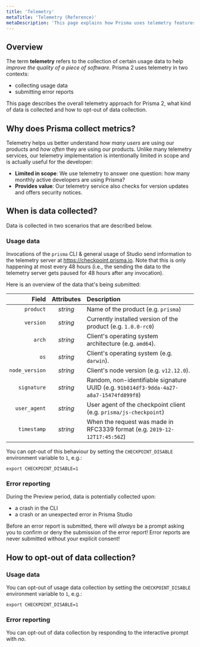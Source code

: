 ```yaml
---
title: 'Telemetry'
metaTitle: 'Telemetry (Reference)'
metaDescription: 'This page explains how Prisma uses telemetry features to improve the Prisma developer experience.'
---
```


## Overview

The term **telemetry** refers to the collection of certain usage data to help _improve the quality of a piece of software_. Prisma 2 uses telemetry in two contexts:

- collecting usage data
- submitting error reports

This page describes the overall telemetry approach for Prisma 2, what kind of data is collected and how to opt-out of data collection.

## Why does Prisma collect metrics?

Telemetry helps us better understand _how many users_ are using our products and _how often_ they are using our products. Unlike many telemetry services, our telemetry implementation is intentionally limited in scope and is actually useful for the developer:

- **Limited in scope**: We use telemetry to answer one question: how many monthly active developers are using Prisma?
- **Provides value**: Our telemetry service also checks for version updates and offers security notices.

## When is data collected?

Data is collected in two scenarios that are described below.

### Usage data

Invocations of the `prisma` CLI & general usage of Studio send information to the telemetry server at https://checkpoint.prisma.io. Note that this is only happening at most every 48 hours (i.e., the sending the data to the telemetry server gets paused for 48 hours after any invocation).

Here is an overview of the data that's being submitted:

|          Field | Attributes | Description                                                                            |
| -------------: | :--------: | :------------------------------------------------------------------------------------- |
|      `product` |  _string_  | Name of the product (e.g. `prisma`)                                                    |
|      `version` |  _string_  | Currently installed version of the product (e.g. `1.0.0-rc0`)                          |
|         `arch` |  _string_  | Client's operating system architecture (e.g. `amd64`).                                 |
|           `os` |  _string_  | Client's operating system (e.g. `darwin`).                                             |
| `node_version` |  _string_  | Client's node version (e.g. `v12.12.0`).                                               |
|    `signature` |  _string_  | Random, non-identifiable signature UUID (e.g. `91b014df3-9dda-4a27-a8a7-15474fd899f8`) |
|   `user_agent` |  _string_  | User agent of the checkpoint client (e.g. `prisma/js-checkpoint`)                      |
|    `timestamp` |  _string_  | When the request was made in RFC3339 format (e.g. `2019-12-12T17:45:56Z`)              |

You can opt-out of this behaviour by setting the `CHECKPOINT_DISABLE` environment variable to `1`, e.g.:

```terminal
export CHECKPOINT_DISABLE=1
```

### Error reporting

During the Preview period, data is potentially collected upon:

- a crash in the CLI
- a crash or an unexpected error in Prisma Studio

Before an error report is submitted, there will _always_ be a prompt asking you to confirm or deny the submission of the error report! Error reports are never submitted without your explicit consent!

## How to opt-out of data collection?

### Usage data

You can opt-out of usage data collection by setting the `CHECKPOINT_DISABLE` environment variable to `1`, e.g.:

```terminal
export CHECKPOINT_DISABLE=1
```

### Error reporting

You can opt-out of data collection by responding to the interactive prompt with _no_.
